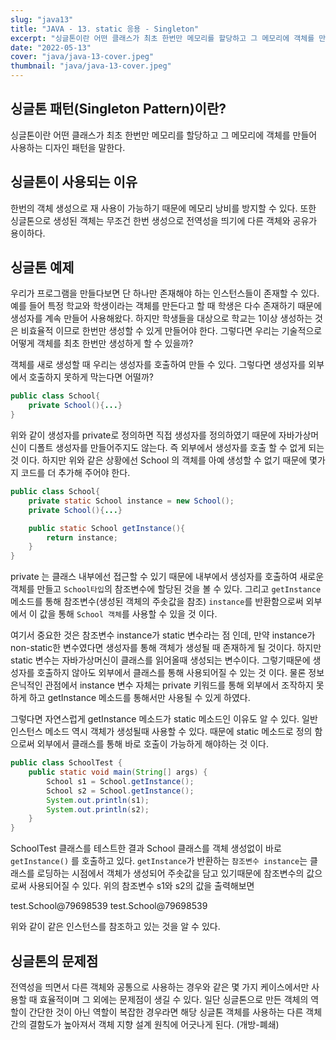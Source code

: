 ```yaml
---
slug: "java13"
title: "JAVA - 13. static 응용 - Singleton"
excerpt: "싱글톤이란 어떤 클래스가 최초 한번만 메모리를 할당하고 그 메모리에 객체를 만들어 사용하는 디자인 패턴을 말한다."
date: "2022-05-13"
cover: "java/java-13-cover.jpeg"
thumbnail: "java/java-13-cover.jpeg"
---
```


## 싱글톤 패턴(Singleton Pattern)이란?
싱글톤이란 어떤 클래스가 최초 한번만 메모리를 할당하고 그 메모리에 객체를 만들어 사용하는 디자인 패턴을 말한다.<!-- more -->


## 싱글톤이 사용되는 이유
한번의 객체 생성으로 재 사용이 가능하기 때문에 메모리 낭비를 방지할 수 있다. 또한 싱글톤으로 생성된 객체는 무조건 한번 생성으로 전역성을 띄기에 다른 객체와 공유가 용이하다.


## 싱글톤 예제
우리가 프로그램을 만들다보면 단 하나만 존재해야 하는 인스턴스들이 존재할 수 있다. 예를 들어 특정 학교와 학생이라는 객체를 만든다고 할 때 학생은 다수 존재하기 때문에 생성자를 계속 만들어 사용해왔다. 하지만 학생들을 대상으로 학교는 1이상 생성하는 것은 비효율적 이므로 한번만 생성할 수 있게 만들어야 한다. 그렇다면 우리는 기술적으로 어떻게 객체를 최초 한번만 생성하게 할 수 있을까?

객체를 새로 생성할 때 우리는 생성자를 호출하여 만들 수 있다. 그렇다면 생성자를 외부에서 호출하지 못하게 막는다면 어떨까?

```java
public class School{
    private School(){...}
}
```
위와 같이 생성자를 private로 정의하면 직접 생성자를 정의하였기 때문에 자바가상머신이 디폴트 생성자를 만들어주지도 않는다. 즉 외부에서 생성자를 호출 할 수 없게 되는 것 이다. 하지만 위와 같은 상황에선 School 의 객체를 아예 생성할 수 없기 때문에 몇가지 코드를 더 추가해 주어야 한다.

```java
public class School{
    private static School instance = new School();
    private School(){...}

    public static School getInstance(){
        return instance;
    }
} 
```
private 는 클래스 내부에선 접근할 수 있기 때문에 내부에서 생성자를 호출하여 새로운 객체를 만들고 `School타입`의 참조변수에 할당된 것을 볼 수 있다. 그리고 `getInstance` 메소드를 통해 참조변수(생성된 객체의 주솟값을 참조) `instance`를 반환함으로써 외부에서 이 값을 통해 `School 객체`를 사용할 수 있을 것 이다.

여기서 중요한 것은 참조변수 instance가 static 변수라는 점 인데, 만약 instance가 non-static한 변수였다면 생성자를 통해 객체가 생성될 때 존재하게 될 것이다. 하지만 static 변수는 자바가상머신이 클래스를 읽어올때 생성되는 변수이다. 그렇기때문에 생성자를 호출하지 않아도 외부에서 클래스를 통해 사용되어질 수 있는 것 이다. 물론 정보은닉적인 관점에서 instance 변수 자체는 private 키워드를 통해 외부에서 조작하지 못하게 하고 getInstance 메소드를 통해서만 사용될 수 있게 하였다.

그렇다면 자연스럽게 getInstance 메소드가 static 메소드인 이유도 알 수 있다. 일반 인스턴스 메소드 역시 객체가 생성될때 사용할 수 있다. 때문에 static 메소드로 정의 함으로써 외부에서 클래스를 통해 바로 호출이 가능하게 해야하는 것 이다.

```java
public class SchoolTest {
    public static void main(String[] args) {
        School s1 = School.getInstance();
        School s2 = School.getInstance();
        System.out.println(s1);
        System.out.println(s2);
    }
}
```
SchoolTest 클래스를 테스트한 결과 School 클래스를 객체 생성없이 바로 `getInstance()` 를 호출하고 있다. `getInstance`가 반환하는 `참조변수 instance`는 클래스를 로딩하는 시점에서 객체가 생성되어 주솟값을 담고 있기때문에 참조변수의 값으로써 사용되어질 수 있다. 위의 참조변수 s1와 s2의 값을 출력해보면

test.School@79698539
test.School@79698539

위와 같이 같은 인스턴스를 참조하고 있는 것을 알 수 있다.

## 싱글톤의 문제점
전역성을 띄면서 다른 객체와 공통으로 사용하는 경우와 같은 몇 가지 케이스에서만 사용할 때 효율적이며 그 외에는 문제점이 생길 수 있다.
일단 싱글톤으로 만든 객체의 역할이 간단한 것이 아닌 역할이 복잡한 경우라면 해당 싱글톤 객체를 사용하는 다른 객체간의 결함도가 높아져서 객체 지향 설계 원칙에 어긋나게 된다. (개방-폐쇄)
